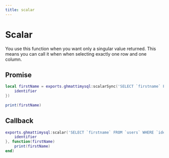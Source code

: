 ```yaml
---
title: scalar
---
```

# Scalar
You use this function when you want only a singular value returned. This means you can call it when when selecting exactly one row and one column.

## Promise
```lua
local firstName = exports.ghmattimysql:scalarSync('SELECT `firstname` FROM `users` WHERE `identifier` = ? LIMIT 1', {
    identifier
})
 
print(firstName)
```

## Callback
```lua
exports.ghmattimysql:scalar('SELECT `firstname` FROM `users` WHERE `identifier` = ? LIMIT 1', {
    identifier
}, function(firstName)
    print(firstName)
end)
```

